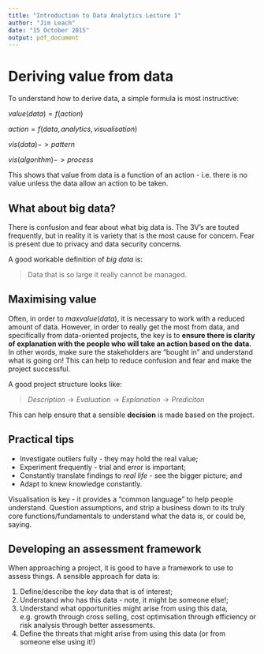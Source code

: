 ---
title: "Introduction to Data Analytics Lecture 1"
author: "Jim Leach"
date: "15 October 2015"
output: pdf_document
---

# Deriving value from data

To understand how to derive data, a simple formula is most instructive:

$value(data) = f(action)$

$action = f(data, analytics, visualisation)$

$vis(data) -> pattern$

$vis(algorithm) -> process$

This shows that value from data is a function of an action - i.e. there is no value unless the data allow an action to be taken. 

## What about big data?

There is confusion and fear about what big data is. The 3V's are touted frequently, but in reality it is variety that is the most cause for concern. Fear is present due to privacy and data security concerns. 

A good workable definition of _big data_ is:

> Data that is so large it really cannot be managed.

## Maximising value

Often, in order to $max value(data)$, it is necessary to work with a reduced amount of data. However, in order to really get the most from data, and specifically from data-oriented projects, the key is to __ensure there is clarity of explanation with the people who will take an action based on the data.__ In other words, make sure the stakeholders are "bought in" and understand what is going on! This can help to reduce confusion and fear and make the project successful. 

A good project structure looks like:

> $Description \rightarrow Evaluation \rightarrow Explanation \rightarrow Prediciton$

This can help ensure that a sensible __decision__ is made based on the project.

## Practical tips

* Investigate outliers fully - they may hold the real value;
* Experiment frequently - trial and error is important;
* Constantly translate findings to _real life_ - see the bigger picture; and
* Adapt to knew knowledge constantly.

Visualisation is key - it provides a "common language" to help people understand. 
Question assumptions, and strip a business down to its truly core functions/fundamentals to understand what the data is, or could be, saying. 

## Developing an assessment framework

When approaching a project, it is good to have a framework to use to assess things. A sensible approach for data is:

1. Define/describe the _key_ data that is of interest;
2. Understand who has this data - note, it might be someone else!;
3. Understand what opportunities might arise from using this data, e.g. growth through cross selling, cost optimisation through efficiency or risk analysis through better assessments. 
4. Define the threats that might arise from using this data (or from someone else using it!)




